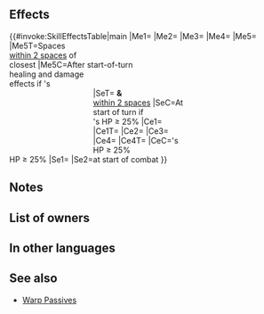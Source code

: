 {{Passive
|name=Tut-Tut!
|type=B
|exclusive=1
|canUseWeapon={{WeaponList|All}}
|canUseMove={{MoveList|All}}
|properties=random_owner
|1name=Tut-Tut!
|alt1name=Tut-Tut
|1tagid=SID_仕方がない子ね
|1effect=Unit can move through foes' spaces.<br><br>Unit can move to a space within 2 spaces of any ally within 2 spaces of unit. Unit can move to a space within 5 spaces where a Divine Vein effect is applied.<br><br>At start of turn, if unit's HP ≥ 25%, grants Atk/Spd+6 and "reduces the percentage of foe's non-Special 'reduce damage by X%' skills by 50% during combat (excluding area-of-effect Specials)" to unit and allies within 2 spaces of unit for 1 turn.<br><br>At start of turn, if unit's HP ≥ 25% after start-of-turn healing and damage effects are applied, applies【Divine Vein (Haze)】on closest foes' spaces and on each space within 2 spaces of those spaces for 1 turn.<br><br>At start of combat, if unit's HP ≥ 25%, inflicts Spd/Def-5 on foe, deals damage = 20% of unit's Spd (excluding area-of-effect Specials), and neutralizes effects that guarantee foe's follow-up attacks and effects that prevent unit's follow-up attacks during combat.<br><br>【Divine Vein (Haze)】<br>Applies the following effects on space: Inflicts Atk/Spd/Def/Res-5 on foe and neutralizes foe's bonuses (from skills like Fortify, Rally, etc.) during combat. (Divine Vein effects do not stack; replaces any existing Divine Vein effect; Divine Vein effects applied simultaneously cancel each other out.)
|1cost=300
|1required=-
}}
==Effects==
{{#invoke:SkillEffectsTable|main
|Me1={{Eft|Neutralize Bulwark}}
|Me2={{Eft|Neutralize Prevent Warp}}
|Me3={{Eft|Warp|[[within 2 spaces]]<br>of {{Tgt|Allies}}<br>[[within 2 spaces]]}}
|Me4={{Eft|Warp|with [[Divine Vein]] effects<br>[[within 5 spaces]]}}
|Me5={{Eft|Divine Vein (Haze)}}
|Me5T=Spaces<br>[[within 2 spaces]] of<br>closest {{Tgt|Foes}}
|Me5C=After start-of-turn<br>healing and damage<br>effects if {{Tgt|Unit}}'s<br>HP ≥ 25%
|Se1={{Eft|Bonuses|Atk/Spd|6}}
|Se2=<span style="width:12em;display:inline-block"/>{{SEt|Halves non-Special damage reduction}}
|SeT={{Tgt|Unit}} '''&''' {{Tgt|Allies}}<br>[[within 2 spaces]]
|SeC=At start of turn if<br>{{Tgt|Unit}}'s HP ≥ 25%
|Ce1={{Eft|Temporary debuffs|Spd/Def|5}}
|Ce1T={{Tgt|Foe}}
|Ce2={{Eft|Damage Boost|20% of {{Tgt|Unit}}'s Spd}}
|Ce3={{Eft|Neutralize Prevent Follow-Ups}}
|Ce4={{Eft|Neutralize Guaranteed Follow-Ups}}
|Ce4T={{Tgt|Foe}}
|CeC={{Tgt|Unit}}'s HP ≥ 25%<br>at start of combat
}}

==Notes==
{{Pass notes}}
{{Warp interaction}}
{{Bonuses}}
{{Halves non-Special damage reduction}}
{{Divine Vein|Haze}}
{{Temporary debuffs}}
{{DamageBoost}}
{{Follow-up effect neutralization}}
==List of owners==
{{Skill Hero List}}
==In other languages==
{{OtherLanguages
|japanese=
|german=
|spanishEU=
|spanishLA=
|french=
|italian=
|chineseTW=
|portuguese=
}}
==See also==
{{See also skills|cond=(Description LIKE '%【Divine Vein (Haze)】%' OR Description LIKE '%through foes_ spaces%') AND Exclusive='1'}}
* [[Warp Passives]]
{{Passives Navbox|B}}